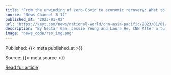 ```yaml
---
title: "From the unwinding of zero-Covid to economic recovery: What to watch in China in 2023"
source: "News Channel 3-12"
published_at: "2023-01-02"
url: "https://keyt.com/news/national-world/cnn-asia-pacific/2023/01/01/from-the-unwinding-of-zero-covid-to-economic-recovery-what-to-watch-in-china-in-2023/"
description: "By Nectar Gan, Jessie Yeung and Laura He, CNN After a tumultuous end to a momentous and challenging year, China heads into 2023 with a great deal of uncertainty &#8212; and potentially a glimpse of light at the end of the pandemic tunnel. The chaos unleashed by leader Xi Jinping&#8217;s abrupt and ill-prepared exit fromThe post From the unwinding of zero-Covid to economic recovery: What to watch in China in 2023 appeared first on News Channel 3-12."
image: "news_code/rss_img.png"
---
```



  Published: {{< meta published_at >}}
  

  Source: {{< meta source >}}
  

  [Read full article]({{< meta url >}})
  


